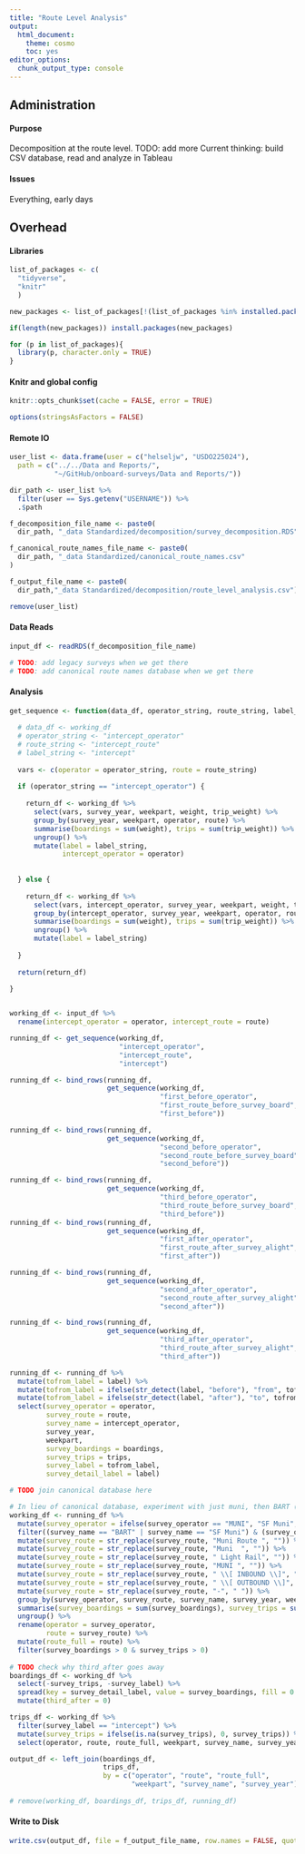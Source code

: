 ```yaml
---
title: "Route Level Analysis"
output:
  html_document:
    theme: cosmo
    toc: yes
editor_options: 
  chunk_output_type: console
---
```


## Administration

#### Purpose
Decomposition at the route level. TODO: add more
Current thinking: build CSV database, read and analyze in Tableau

#### Issues
Everything, early days

## Overhead

#### Libraries
```r
list_of_packages <- c(
  "tidyverse",
  "knitr"
  )

new_packages <- list_of_packages[!(list_of_packages %in% installed.packages()[,"Package"])]

if(length(new_packages)) install.packages(new_packages)

for (p in list_of_packages){
  library(p, character.only = TRUE)
}
```

#### Knitr and global config
```r
knitr::opts_chunk$set(cache = FALSE, error = TRUE)

options(stringsAsFactors = FALSE)
```

#### Remote IO
```r
user_list <- data.frame(user = c("helseljw", "USDO225024"), 
  path = c("../../Data and Reports/", 
           "~/GitHub/onboard-surveys/Data and Reports/"))

dir_path <- user_list %>%
  filter(user == Sys.getenv("USERNAME")) %>%
  .$path

f_decomposition_file_name <- paste0(
  dir_path, "_data Standardized/decomposition/survey_decomposition.RDS")

f_canonical_route_names_file_name <- paste0(
  dir_path, "_data Standardized/canonical_route_names.csv"
)

f_output_file_name <- paste0(
  dir_path,"_data Standardized/decomposition/route_level_analysis.csv")

remove(user_list)

```

#### Data Reads
```r
input_df <- readRDS(f_decomposition_file_name)

# TODO: add legacy surveys when we get there
# TODO: add canonical route names database when we get there

```

#### Analysis
```r
get_sequence <- function(data_df, operator_string, route_string, label_string) {
  
  # data_df <- working_df 
  # operator_string <- "intercept_operator"
  # route_string <- "intercept_route"
  # label_string <- "intercept"
  
  vars <- c(operator = operator_string, route = route_string)
  
  if (operator_string == "intercept_operator") {
    
    return_df <- working_df %>%
      select(vars, survey_year, weekpart, weight, trip_weight) %>%
      group_by(survey_year, weekpart, operator, route) %>%
      summarise(boardings = sum(weight), trips = sum(trip_weight)) %>%
      ungroup() %>%
      mutate(label = label_string,
             intercept_operator = operator) 
    
    
  } else {
    
    return_df <- working_df %>%
      select(vars, intercept_operator, survey_year, weekpart, weight, trip_weight) %>%
      group_by(intercept_operator, survey_year, weekpart, operator, route) %>%
      summarise(boardings = sum(weight), trips = sum(trip_weight)) %>%
      ungroup() %>%
      mutate(label = label_string)
    
  }
  
  return(return_df)
  
}


working_df <- input_df %>%
  rename(intercept_operator = operator, intercept_route = route)

running_df <- get_sequence(working_df, 
                           "intercept_operator",
                           "intercept_route",
                           "intercept")

running_df <- bind_rows(running_df,
                        get_sequence(working_df,
                                     "first_before_operator",
                                     "first_route_before_survey_board",
                                     "first_before"))

running_df <- bind_rows(running_df,
                        get_sequence(working_df,
                                     "second_before_operator",
                                     "second_route_before_survey_board",
                                     "second_before"))

running_df <- bind_rows(running_df,
                        get_sequence(working_df,
                                     "third_before_operator",
                                     "third_route_before_survey_board",
                                     "third_before"))
running_df <- bind_rows(running_df,
                        get_sequence(working_df,
                                     "first_after_operator",
                                     "first_route_after_survey_alight",
                                     "first_after"))

running_df <- bind_rows(running_df,
                        get_sequence(working_df,
                                     "second_after_operator",
                                     "second_route_after_survey_alight",
                                     "second_after"))

running_df <- bind_rows(running_df,
                        get_sequence(working_df,
                                     "third_after_operator",
                                     "third_route_after_survey_alight",
                                     "third_after"))

running_df <- running_df %>%
  mutate(tofrom_label = label) %>%
  mutate(tofrom_label = ifelse(str_detect(label, "before"), "from", tofrom_label)) %>%
  mutate(tofrom_label = ifelse(str_detect(label, "after"), "to", tofrom_label)) %>%
  select(survey_operator = operator,
         survey_route = route,
         survey_name = intercept_operator,
         survey_year,
         weekpart,
         survey_boardings = boardings,
         survey_trips = trips,
         survey_label = tofrom_label,
         survey_detail_label = label)

# TODO join canonical database here

# In lieu of canonical database, experiment with just muni, then BART (clean up to do so)
working_df <- running_df %>%
  mutate(survey_operator = ifelse(survey_operator == "MUNI", "SF Muni", survey_operator)) %>%
  filter((survey_name == "BART" | survey_name == "SF Muni") & (survey_operator == "SF Muni" | survey_operator == "BART")) %>%
  mutate(survey_route = str_replace(survey_route, "Muni Route ", "")) %>%
  mutate(survey_route = str_replace(survey_route, "Muni  ", "")) %>%
  mutate(survey_route = str_replace(survey_route, " Light Rail", "")) %>%
  mutate(survey_route = str_replace(survey_route, "MUNI ", "")) %>%
  mutate(survey_route = str_replace(survey_route, " \\[ INBOUND \\]", "")) %>%
  mutate(survey_route = str_replace(survey_route, " \\[ OUTBOUND \\]", "")) %>%
  mutate(survey_route = str_replace(survey_route, "-", " ")) %>%
  group_by(survey_operator, survey_route, survey_name, survey_year, weekpart, survey_label, survey_detail_label) %>%
  summarise(survey_boardings = sum(survey_boardings), survey_trips = sum(survey_trips)) %>%
  ungroup() %>%
  rename(operator = survey_operator,
         route = survey_route) %>%
  mutate(route_full = route) %>%
  filter(survey_boardings > 0 & survey_trips > 0)
  
# TODO check why third_after goes away
boardings_df <- working_df %>%
  select(-survey_trips, -survey_label) %>%
  spread(key = survey_detail_label, value = survey_boardings, fill = 0.0) %>%
  mutate(third_after = 0)

trips_df <- working_df %>%
  filter(survey_label == "intercept") %>%
  mutate(survey_trips = ifelse(is.na(survey_trips), 0, survey_trips)) %>%
  select(operator, route, route_full, weekpart, survey_name, survey_year, survey_trips)

output_df <- left_join(boardings_df, 
                       trips_df, 
                       by = c("operator", "route", "route_full", 
                              "weekpart", "survey_name", "survey_year"))
  
# remove(working_df, boardings_df, trips_df, running_df)
```

#### Write to Disk
```r
write.csv(output_df, file = f_output_file_name, row.names = FALSE, quote = TRUE)
```

